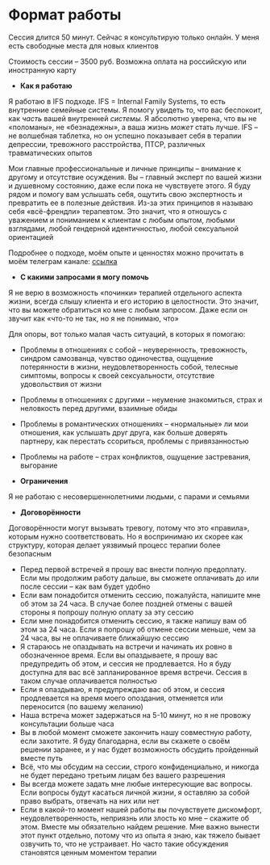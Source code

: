 
# Формат работы

Сессия длится <span class="font-medium bg-orange-200 bg-opacity-50">50 минут</span>. Сейчас я консультирую только онлайн. У меня есть свободные места для новых клиентов

Стоимость сессии – <span class="font-medium bg-orange-200 bg-opacity-50">3500 руб</span>. Возможна оплата на российскую или иностранную карту

- **Как я работаю**

Я работаю в IFS подходе. IFS = Internal Family Systems, то есть внутренние семейные системы. Я помогу увидеть то, что вас беспокоит, как _часть_ вашей внутренней _системы._ Я абсолютно уверена, что вы не «поломаны», не «безнадежны», а ваша жизнь _может_ стать лучше. IFS – не волшебная таблетка, но он успешно показывает себя в терапии депрессии, тревожного расстройства, ПТСР, различных травматических опытов

Мои главные профессиональные и личные принципы – <span class="bg-orange-200 bg-opacity-50">внимание к другому</span> и <span class="bg-orange-200 bg-opacity-50">отсутствие осуждения</span>. Вы – главный эксперт по вашей жизни и душевному состоянию, даже если пока не чувствуете этого. Я буду рядом и помогу вам услышать себя, ощутить свою экспертность и превратить ее в полезные действия. Из-за этих принципов я называю себя «<span class="bg-orange-200 bg-opacity-50">всё-френдли</span>» терапевтом. Это значит, что я отношусь с уважением и пониманием к клиентам с любым опытом, любыми взглядами, любой гендерной идентичностью, любой сексуальной ориентацией

Подробнее о подходе, моём опыте и ценностях можно прочитать в моём телеграм канале: [ссылка](https://t.me/self_is_here)

- **С какими запросами я могу помочь**

Я не верю в возможность «починки» терапией отдельного аспекта жизни, всегда слышу клиента и его историю в целостности. Это значит, что вы можете обратиться ко мне с любым запросом. Даже если он звучит как «что-то не так, но я не понимаю, что»

Для опоры, вот только малая часть ситуаций, в которых я помогаю:

- Проблемы в отношениях с собой – неуверенность, тревожность, синдром самозванца, чувство одиночества, ощущение потерянности в жизни, неудовлетворенность собой, телесные симптомы, вопросы к своей сексуальности, отсутствие удовольствия от жизни
- Проблемы в отношениях с другими – неумение знакомиться, страх и неловкость перед другими, взаимные обиды
- Проблемы в романтических отношениях – «нормальные» ли мои отношения, как услышать друг друга, как больше доверять партнеру, как перестать ссориться, проблемы с привязанностью
- Проблемы на работе – страх конфликтов, ощущение застревания, выгорание

- **Ограничения**

Я не работаю с несовершеннолетними людьми, с парами и семьями

- **Договорённости**

Договорённости могут вызывать тревогу, потому что это «правила», которым нужно соответствовать. Но я воспринимаю их скорее как структуру, которая делает уязвимый процесс терапии более безопасным

- Перед первой встречей я прошу вас внести полную предоплату. Если мы продолжим работу дальше, вы сможете оплачивать до или после сессии – как вам будет удобно
- Если вам понадобится отменить сессию, пожалуйста, напишите мне об этом за 24 часа. В случае более поздней отмены с вашей стороны я попрошу полную оплату за эту сессию
- Если мне понадобится отменить сессию, я также напишу вам об этом за 24 часа. Если я попрошу об отмене сессии меньше, чем за 24 часа, вы не оплачиваете ближайшую сессию
- Я стараюсь не опаздывать на встречи и начинать их ровно в обозначенное время. Если вы опаздываете, я прошу вас предупредить об этом, и сессия не продлевается. Но я буду доступна для вас всё запланированное время встречи. Сессия в таком случае оплачивается полностью
- Если я опаздываю, я предупреждаю вас об этом, и сессия продлевается на время моего опоздания, отменяется или переносится (по вашему желанию)
- Наша встреча может задержаться на 5-10 минут, но я не провожу консультации больше часа
- Вы в любой момент сможете закончить нашу совместную работу, если захотите. Я буду благодарна, если вы скажете о своём решении заранее, и у нас будет возможность обсудить пройденный вместе путь
- Всё, что мы обсудим на сессии, строго конфиденциально, и никогда не будет передано третьим лицам без вашего разрешения
- Вы всегда можете задать мне любые интересующие вас вопросы. Если вопросы будут касаться личной жизни, я оставляю за собой право выбрать, отвечать на них или нет
- Если в какой-то момент нашей работы вы почувствуете дискомфорт, неудовлетворенность, неприязнь или злость ко мне – скажите об этом. Вместе мы обязательно найдем решение. Мне важно вынести этот пункт отдельно, потому что из опыта я знаю, как тяжело бывает озвучить то, что не устраивает. Но часто такие обсуждения становятся ценным моментом терапии

